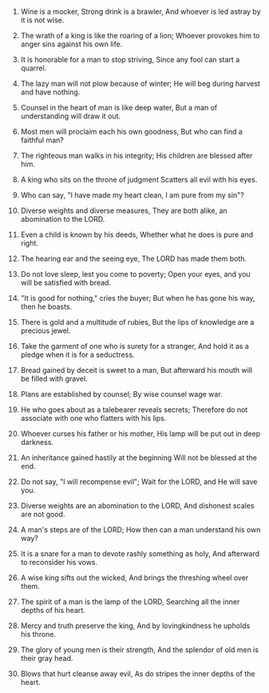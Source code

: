 
1. Wine is a mocker, Strong drink is a brawler, And whoever is led astray by it is not wise.

2. The wrath of a king is like the roaring of a lion; Whoever provokes him to anger sins against his own life.

3. It is honorable for a man to stop striving, Since any fool can start a quarrel.

4. The lazy man will not plow because of winter; He will beg during harvest and have nothing.

5. Counsel in the heart of man is like deep water, But a man of understanding will draw it out.

6. Most men will proclaim each his own goodness, But who can find a faithful man?

7. The righteous man walks in his integrity; His children are blessed after him.

8. A king who sits on the throne of judgment Scatters all evil with his eyes.

9. Who can say, "I have made my heart clean, I am pure from my sin"?

10. Diverse weights and diverse measures, They are both alike, an abomination to the LORD.

11. Even a child is known by his deeds, Whether what he does is pure and right.

12. The hearing ear and the seeing eye, The LORD has made them both.

13. Do not love sleep, lest you come to poverty; Open your eyes, and you will be satisfied with bread.

14. "It is good for nothing," cries the buyer; But when he has gone his way, then he boasts.

15. There is gold and a multitude of rubies, But the lips of knowledge are a precious jewel.

16. Take the garment of one who is surety for a stranger, And hold it as a pledge when it is for a seductress.

17. Bread gained by deceit is sweet to a man, But afterward his mouth will be filled with gravel.

18. Plans are established by counsel; By wise counsel wage war.

19. He who goes about as a talebearer reveals secrets; Therefore do not associate with one who flatters with his lips.

20. Whoever curses his father or his mother, His lamp will be put out in deep darkness.

21. An inheritance gained hastily at the beginning Will not be blessed at the end.

22. Do not say, "I will recompense evil"; Wait for the LORD, and He will save you.

23. Diverse weights are an abomination to the LORD, And dishonest scales are not good.

24. A man's steps are of the LORD; How then can a man understand his own way?

25. It is a snare for a man to devote rashly something as holy, And afterward to reconsider his vows.

26. A wise king sifts out the wicked, And brings the threshing wheel over them.

27. The spirit of a man is the lamp of the LORD, Searching all the inner depths of his heart.

28. Mercy and truth preserve the king, And by lovingkindness he upholds his throne.

29. The glory of young men is their strength, And the splendor of old men is their gray head.

30. Blows that hurt cleanse away evil, As do stripes the inner depths of the heart.


